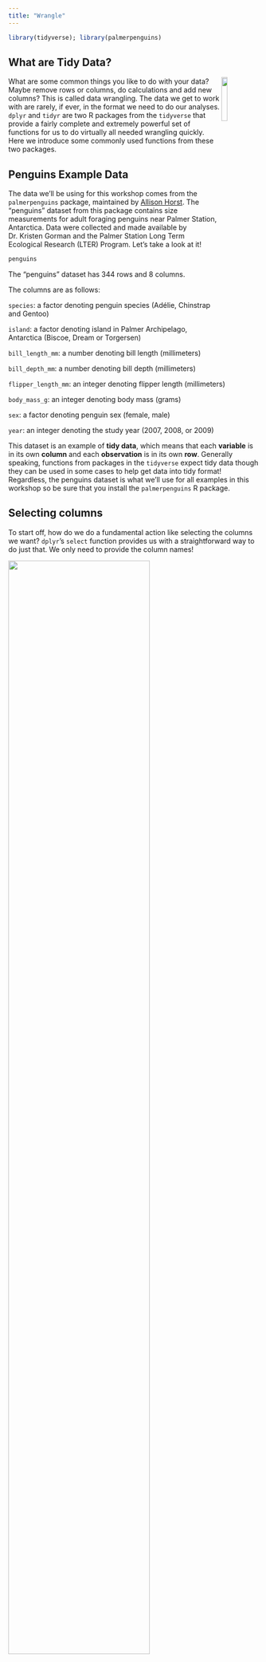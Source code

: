 ```yaml
---
title: "Wrangle"
---
```


```r
library(tidyverse); library(palmerpenguins)
```

## What are Tidy Data?

<img src="images/nceas_logo_square.png" align="right" width="15%"/>

What are some common things you like to do with your data? Maybe remove rows or columns, do calculations and add new columns? This is called data wrangling. The data we get to work with are rarely, if ever, in the format we need to do our analyses. `dplyr` and `tidyr` are two R packages from the `tidyverse` that provide a fairly complete and extremely powerful set of functions for us to do virtually all needed wrangling quickly. Here we introduce some commonly used functions from these two packages.

## Penguins Example Data

The data we'll be using for this workshop comes from the `palmerpenguins` package, maintained by [Allison Horst](ahorst@ucsb.edu). The "penguins" dataset from this package contains size measurements for adult foraging penguins near Palmer Station, Antarctica. Data were collected and made available by Dr. Kristen Gorman and the Palmer Station Long Term Ecological Research (LTER) Program. Let's take a look at it!

```r
penguins
```

The "penguins" dataset has 344 rows and 8 columns. 

The columns are as follows:

`species`: a factor denoting penguin species (Adélie, Chinstrap and Gentoo)

`island`: a factor denoting island in Palmer Archipelago, Antarctica (Biscoe, Dream or Torgersen)

`bill_length_mm`: a number denoting bill length (millimeters)

`bill_depth_mm`: a number denoting bill depth (millimeters)

`flipper_length_mm`: an integer denoting flipper length (millimeters)

`body_mass_g`: an integer denoting body mass (grams)

`sex`: a factor denoting penguin sex (female, male)

`year`: an integer denoting the study year (2007, 2008, or 2009)

This dataset is an example of **tidy data**, which means that each **variable** is in its own **column** and each **observation** is in its own **row**. Generally speaking, functions from packages in the `tidyverse` expect tidy data though they can be used in some cases to help get data into tidy format! Regardless, the penguins dataset is what we'll use for all examples in this workshop so be sure that you install the `palmerpenguins` R package.

## Selecting columns

To start off, how do we do a fundamental action like selecting the columns we want? `dplyr`'s `select` function provides us with a straightforward way to do just that. We only need to provide the column names! 

<img src="images/wrangle-select.png" align="center" width="75%" />

### Example: Select

For example, to select only the `species`, `island`, and `body_mass_g` columns, we can use the following code:

```r
# Provide the name of the data and then the columns that you want!
penguins_v1 <- dplyr::select(.data = penguins, species, island, body_mass_g)

# Look at the product
head(penguins_v1)
```

If we want to remove specific columns, we can use the `-` operator. 

```r
# Put a "-" in front of each column you would like to remove from your dataframe
penguins_v1 <- dplyr::select(.data = penguins, -flipper_length_mm, -sex)

# Look at the product
head(penguins_v1)
```

### Example: Selecting columns with helper functions

If we want to select the columns that contain length measurements, we can manually type `bill_length_mm` and `flipper_length_mm`, but there's actually an easier way using the `contains()` function, also from the `dplyr` package. Enter a string that matches what you're looking for among the column names.

```r
# Enter a matching string inside of a `select` call
penguins_v1 <- dplyr::select(.data = penguins, dplyr::contains("length"))

# Look at the product
head(penguins_v1)
```

In addition to `contains()`, `starts_with()` and `ends_with()` are also two other helper functions--also from the `dplyr` package--that allow you to select columns that starts with or ends with a certain string! For example, if we wanted all the columns that end in "mm"...

```r
# Enter a string that matches the end of the column names
penguins_v1 <- dplyr::select(.data = penguins, dplyr::ends_with("_mm"))

# Look at the product
head(penguins_v1)
```

Now what if we wanted all the columns from the first column `species` to the sixth column `body_mass_g`? Simply use a colon `:`.

```r
# Use a colon to indicate a range of columns you want to select
penguins_v1 <- dplyr::select(.data = penguins,
                             species:body_mass_g)

# Look at our final product
head(penguins_v1)
```

These helper functions make it convenient to select multiple columns at once, which is especially useful if you have a big dataframe and don't want to exhaustively list every column name. 

## Subsetting rows

<img src="images/wrangle-filter.png" align="center" width="25%" />

## Making new columns 

<img src="images/wrangle-mutate.png" align="center" width="50%" />

### Example: Mutate

### Example: Case When

## Splitting cells

### Example: Separate
